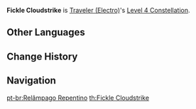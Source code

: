 {{Constellation Infobox
|image       = Constellation Fickle Cloudstrike.png
|description = When a character obtains [[Abundance Amulets]] generated by [[Lightning Blade]], if this character's Energy is less than 35%, the Energy restored by the Abundance Amulets is increased by 100%.
|level       = 4
|character   = Traveler (Electro)
|utility1    = Energy
}}
'''Fickle Cloudstrike''' is [[Traveler (Electro)]]'s [[Level 4 Constellation]].

==Other Languages==
{{Other Languages
|en      = Fickle Cloudstrike
|zhs     = 难测的云雷
|zhs_rm  = Náncè De Yún Léi
|zht     = 難測的雲雷
|zht_rm  = Náncè De Yún Léi
|zh_tl   = Unpredictable Thunder Clouds
|ja      = 予測不能な雷雲
|ja_rm   = Yosokufunou-na Raiun
|ja_tl   = Unpredictable Thundercloud
|ko      = 예측불가한 운뢰
|ko_rm   = Yecheukbulgahan Unroe
|ko_tl   = Unpredictable Thundercloud
|es      = Relámpago súbito
|es_tl   = Sudden Lightning
|fr      = Cumulonimbus imprévisible
|fr_tl   = Unpredictable Cumulonimbus
|ru      = Переменчивые тучи
|ru_tl   = 
|th      = Fickle Cloudstrike
|vi      = Mây Sét Khó Lường
|vi_tl   = Unpredictable Lightning Cloud
|de      = Unberechenbares Unwetter
|de_tl   = Unpredictable Tempest
|id      = Fickle Cloudstrike
|pt      = Relâmpago Repentino
|pt_tl   = Sudden Lightning
}}

==Change History==
{{Change History|2.0}}

==Navigation==
{{Talent Navbox|Traveler (Electro)}}
[[pt-br:Relâmpago Repentino]]
[[th:Fickle Cloudstrike]]